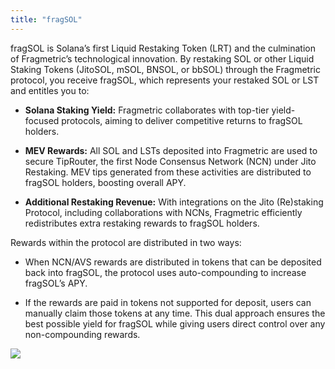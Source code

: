```yaml
---
title: "fragSOL"
---
```


fragSOL is Solana’s first Liquid Restaking Token (LRT) and the culmination of Fragmetric’s technological innovation. By restaking SOL or other Liquid Staking Tokens (JitoSOL, mSOL, BNSOL, or bbSOL) through the Fragmetric protocol, you receive fragSOL, which represents your restaked SOL or LST and entitles you to:

* **Solana Staking Yield:** Fragmetric collaborates with top-tier yield-focused protocols, aiming to deliver competitive returns to fragSOL holders.

* **MEV Rewards:** All SOL and LSTs deposited into Fragmetric are used to secure TipRouter, the first Node Consensus Network (NCN) under Jito Restaking. MEV tips generated from these activities are distributed to fragSOL holders, boosting overall APY.

* **Additional Restaking Revenue:** With integrations on the Jito (Re)staking Protocol, including collaborations with NCNs, Fragmetric efficiently redistributes extra restaking rewards to fragSOL holders.

<Info>
  Rewards within the protocol are distributed in two ways:&#x20;

  * When NCN/AVS rewards are distributed in tokens that can be deposited back into fragSOL, the protocol uses auto-compounding to increase fragSOL’s APY.&#x20;

  * If the rewards are paid in tokens not supported for deposit, users can manually claim those tokens at any time. This dual approach ensures the best possible yield for fragSOL while giving users direct control over any non-compounding rewards.
</Info>

<Frame>
  <img src="/images/fragSOL_2.png" />
</Frame>